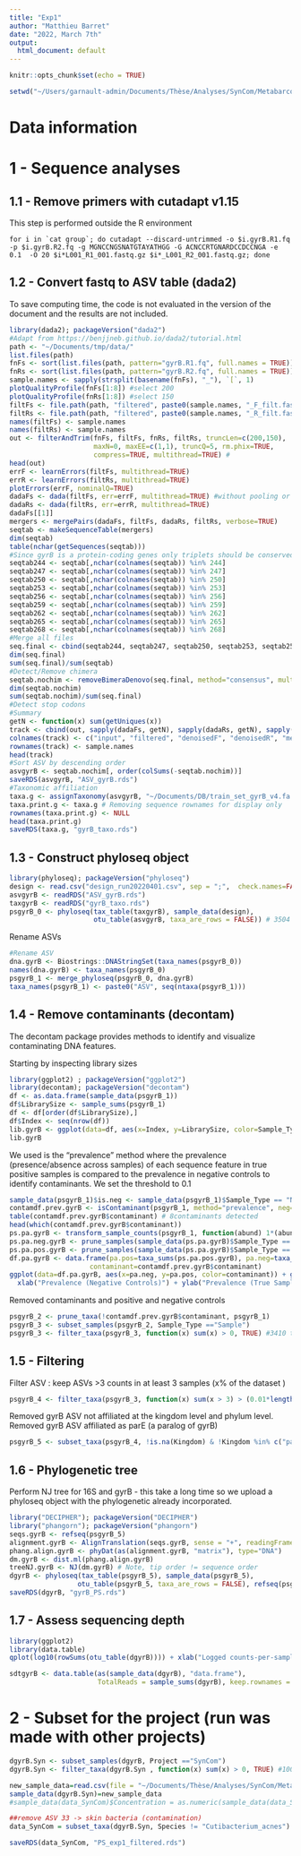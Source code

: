 ```yaml
---
title: "Exp1"
author: "Matthieu Barret"
date: "2022, March 7th"
output:
  html_document: default
---
```


```r
knitr::opts_chunk$set(echo = TRUE)
```

```r
setwd("~/Users/garnault-admin/Documents/Thèse/Analyses/SynCom/Metabarcoding")
```

# Data information


# 1 - Sequence analyses 

## 1.1 - Remove primers with cutadapt v1.15

This step is performed outside the R environment
```
for i in `cat group`; do cutadapt --discard-untrimmed -o $i.gyrB.R1.fq -p $i.gyrB.R2.fq -g MGNCCNGSNATGTAYATHGG -G ACNCCRTGNARDCCDCCNGA -e 0.1  -O 20 $i*L001_R1_001.fastq.gz $i*_L001_R2_001.fastq.gz; done
```

## 1.2 - Convert fastq to ASV table (dada2)

To save computing time, the code is not evaluated in the version of the document and the results are not included.

```r
library(dada2); packageVersion("dada2")
#Adapt from https://benjjneb.github.io/dada2/tutorial.html
path <- "~/Documents/tmp/data/" 
list.files(path)
fnFs <- sort(list.files(path, pattern="gyrB.R1.fq", full.names = TRUE))
fnRs <- sort(list.files(path, pattern="gyrB.R2.fq", full.names = TRUE))
sample.names <- sapply(strsplit(basename(fnFs), "_"), `[`, 1)
plotQualityProfile(fnFs[1:8]) #select 200 
plotQualityProfile(fnRs[1:8]) #select 150 
filtFs <- file.path(path, "filtered", paste0(sample.names, "_F_filt.fastq.gz"))
filtRs <- file.path(path, "filtered", paste0(sample.names, "_R_filt.fastq.gz"))
names(filtFs) <- sample.names
names(filtRs) <- sample.names
out <- filterAndTrim(fnFs, filtFs, fnRs, filtRs, truncLen=c(200,150),
                     maxN=0, maxEE=c(1,1), truncQ=5, rm.phix=TRUE,
                     compress=TRUE, multithread=TRUE) # 
head(out)
errF <- learnErrors(filtFs, multithread=TRUE)
errR <- learnErrors(filtRs, multithread=TRUE)
plotErrors(errF, nominalQ=TRUE)
dadaFs <- dada(filtFs, err=errF, multithread=TRUE) #without pooling or pseudo-pooling (no need to detect rare ASV)
dadaRs <- dada(filtRs, err=errR, multithread=TRUE)
dadaFs[[1]]
mergers <- mergePairs(dadaFs, filtFs, dadaRs, filtRs, verbose=TRUE)
seqtab <- makeSequenceTable(mergers)
dim(seqtab)
table(nchar(getSequences(seqtab)))
#Since gyrB is a protein-coding genes only triplets should be conserved (244-247-250-253-256-259-262-265-268)
seqtab244 <- seqtab[,nchar(colnames(seqtab)) %in% 244]
seqtab247 <- seqtab[,nchar(colnames(seqtab)) %in% 247]
seqtab250 <- seqtab[,nchar(colnames(seqtab)) %in% 250]
seqtab253 <- seqtab[,nchar(colnames(seqtab)) %in% 253]
seqtab256 <- seqtab[,nchar(colnames(seqtab)) %in% 256]
seqtab259 <- seqtab[,nchar(colnames(seqtab)) %in% 259]
seqtab262 <- seqtab[,nchar(colnames(seqtab)) %in% 262]
seqtab265 <- seqtab[,nchar(colnames(seqtab)) %in% 265]
seqtab268 <- seqtab[,nchar(colnames(seqtab)) %in% 268]
#Merge all files
seq.final <- cbind(seqtab244, seqtab247, seqtab250, seqtab253, seqtab256, seqtab259, seqtab262, seqtab265, seqtab268) 
dim(seq.final)
sum(seq.final)/sum(seqtab)
#Detect/Remove chimera
seqtab.nochim <- removeBimeraDenovo(seq.final, method="consensus", multithread=TRUE, verbose=TRUE)
dim(seqtab.nochim)
sum(seqtab.nochim)/sum(seq.final)
#Detect stop codons
#Summary
getN <- function(x) sum(getUniques(x))
track <- cbind(out, sapply(dadaFs, getN), sapply(dadaRs, getN), sapply(mergers, getN), rowSums(seqtab.nochim))
colnames(track) <- c("input", "filtered", "denoisedF", "denoisedR", "merged", "nonchim")
rownames(track) <- sample.names
head(track)
#Sort ASV by descending order
asvgyrB <- seqtab.nochim[, order(colSums(-seqtab.nochim))]
saveRDS(asvgyrB, "ASV_gyrB.rds")
#Taxonomic affiliation
taxa.g <- assignTaxonomy(asvgyrB, "~/Documents/DB/train_set_gyrB_v4.fa.gz", multithread=TRUE)
taxa.print.g <- taxa.g # Removing sequence rownames for display only
rownames(taxa.print.g) <- NULL
head(taxa.print.g)
saveRDS(taxa.g, "gyrB_taxo.rds")
```


## 1.3 - Construct phyloseq object

```r
library(phyloseq); packageVersion("phyloseq")
design <- read.csv("design_run20220401.csv", sep = ";",  check.names=FALSE, row.names=1)
asvgyrB <- readRDS("ASV_gyrB.rds")
taxgyrB <- readRDS("gyrB_taxo.rds")
psgyrB_0 <- phyloseq(tax_table(taxgyrB), sample_data(design),
                     otu_table(asvgyrB, taxa_are_rows = FALSE)) # 3504 taxa and 286 samples
```

Rename ASVs

```r
#Rename ASV
dna.gyrB <- Biostrings::DNAStringSet(taxa_names(psgyrB_0))
names(dna.gyrB) <- taxa_names(psgyrB_0)
psgyrB_1 <- merge_phyloseq(psgyrB_0, dna.gyrB)
taxa_names(psgyrB_1) <- paste0("ASV", seq(ntaxa(psgyrB_1)))
```


## 1.4 - Remove contaminants (decontam)

The decontam package provides methods to identify and visualize contaminating DNA features.

Starting by inspecting library sizes

```r
library(ggplot2) ; packageVersion("ggplot2")
library(decontam); packageVersion("decontam")
df <- as.data.frame(sample_data(psgyrB_1))
df$LibrarySize <- sample_sums(psgyrB_1)
df <- df[order(df$LibrarySize),]
df$Index <- seq(nrow(df))
lib.gyrB <- ggplot(data=df, aes(x=Index, y=LibrarySize, color=Sample_Type)) + geom_point()
lib.gyrB
```

We used is the “prevalence” method where the prevalence (presence/absence across samples) of each sequence feature in true positive samples is compared to the prevalence in negative controls to identify contaminants. We set the threshold to 0.1

```r
sample_data(psgyrB_1)$is.neg <- sample_data(psgyrB_1)$Sample_Type == "Negative"
contamdf.prev.gyrB <- isContaminant(psgyrB_1, method="prevalence", neg="is.neg", threshold=0.1)
table(contamdf.prev.gyrB$contaminant) # 8contaminants detected
head(which(contamdf.prev.gyrB$contaminant)) 
ps.pa.gyrB <- transform_sample_counts(psgyrB_1, function(abund) 1*(abund>0))
ps.pa.neg.gyrB <- prune_samples(sample_data(ps.pa.gyrB)$Sample_Type == "Negative", ps.pa.gyrB)
ps.pa.pos.gyrB <- prune_samples(sample_data(ps.pa.gyrB)$Sample_Type == "Sample", ps.pa.gyrB)
df.pa.gyrB <- data.frame(pa.pos=taxa_sums(ps.pa.pos.gyrB), pa.neg=taxa_sums(ps.pa.neg.gyrB),
                    contaminant=contamdf.prev.gyrB$contaminant)
ggplot(data=df.pa.gyrB, aes(x=pa.neg, y=pa.pos, color=contaminant)) + geom_point() +
  xlab("Prevalence (Negative Controls)") + ylab("Prevalence (True Samples)")
```

Removed contaminants and positive and negative controls

```r
psgyrB_2 <- prune_taxa(!contamdf.prev.gyrB$contaminant, psgyrB_1)
psgyrB_3 <- subset_samples(psgyrB_2, Sample_Type =="Sample")
psgyrB_3 <- filter_taxa(psgyrB_3, function(x) sum(x) > 0, TRUE) #3410 taxa and 270 samples
```


## 1.5 - Filtering

Filter ASV : keep ASVs >3 counts in at least 3 samples (x% of the dataset ) 

```r
psgyrB_4 <- filter_taxa(psgyrB_3, function(x) sum(x > 3) > (0.01*length(x)), TRUE) # 206 taxa and 270 samples
```

Removed gyrB ASV not affiliated at the kingdom level and phylum level.
Removed gyrB ASV affiliated as parE (a paralog of gyrB)

```r
psgyrB_5 <- subset_taxa(psgyrB_4, !is.na(Kingdom) & !Kingdom %in% c("parE") & !is.na(Phylum)) ## 172 taxa and 270 samples
```

## 1.6 - Phylogenetic tree
Perform NJ tree for 16S and gyrB - this take a long time so we upload a phyloseq object with the phylogenetic already incorporated.
```r
library("DECIPHER"); packageVersion("DECIPHER")
library("phangorn"); packageVersion("phangorn")
seqs.gyrB <- refseq(psgyrB_5)
alignment.gyrB <- AlignTranslation(seqs.gyrB, sense = "+", readingFrame = 2, type ="DNAStringSet") 
phang.align.gyrB <- phyDat(as(alignment.gyrB, "matrix"), type="DNA")
dm.gyrB <- dist.ml(phang.align.gyrB)
treeNJ.gyrB <- NJ(dm.gyrB) # Note, tip order != sequence order
dgyrB <- phyloseq(tax_table(psgyrB_5), sample_data(psgyrB_5),
                 otu_table(psgyrB_5, taxa_are_rows = FALSE), refseq(psgyrB_5), phy_tree(treeNJ.gyrB))
saveRDS(dgyrB, "gyrB_PS.rds") 
```

## 1.7 - Assess sequencing depth

```r
library(ggplot2)
library(data.table)
qplot(log10(rowSums(otu_table(dgyrB)))) + xlab("Logged counts-per-sample gyrB")

sdtgyrB <- data.table(as(sample_data(dgyrB), "data.frame"),
                      TotalReads = sample_sums(dgyrB), keep.rownames = TRUE)
```

# 2 - Subset for the project (run was made with other projects)


```r

dgyrB.Syn <- subset_samples(dgyrB, Project =="SynCom")
dgyrB.Syn <- filter_taxa(dgyrB.Syn , function(x) sum(x) > 0, TRUE) #100 taxa and 178 samples

new_sample_data=read.csv(file = "~/Documents/Thèse/Analyses/SynCom/Metabarcoding/Données_run_1er_avril/New_sample_data.csv",h=T,sep=";",row.names = 1)  #type metadata was split into two column -> Inoculation Yes/No ; Maceration Single_seed/Seed_batch
sample_data(dgyrB.Syn)=new_sample_data
#sample_data(data_SynCom)$Concentration = as.numeric(sample_data(data_SynCom)$Concentration)

##remove ASV 33 -> skin bacteria (contamination)
data_SynCom = subset_taxa(dgyrB.Syn, Species != "Cutibacterium_acnes")

saveRDS(data_SynCom, "PS_exp1_filtered.rds")

```










